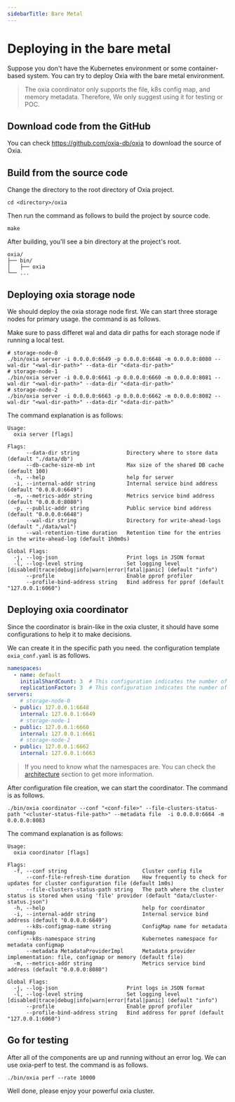 ```yaml
---
sidebarTitle: Bare Metal
---
```


# Deploying in the bare metal

Suppose you don't have the Kubernetes environment or some container-based system. You can try to deploy Oxia with the bare metal environment.

> The oxia coordinator only supports the file, k8s config map, and memory metadata. Therefore, We only suggest using it for testing or POC.

## Download code from the GitHub

You can check https://github.com/oxia-db/oxia to download the source of Oxia.

## Build from the source code

Change the directory to the root directory of Oxia project.

```shell
cd <directory>/oxia
```

Then run the command as follows to build the project by source code.

```shell
make
```

After building, you'll see a bin directory at the project's root.

```shell
oxia/
├── bin/
│   ├── oxia
└── ...
```

## Deploying oxia storage node

We should deploy the oxia storage node first. We can start three storage nodes for primary usage. the command is as follows.

Make sure to pass differet wal and data dir paths for each storage node if running a local test.

```shell
# storage-node-0
./bin/oxia server -i 0.0.0.0:6649 -p 0.0.0.0:6648 -m 0.0.0.0:8080 --wal-dir "<wal-dir-path>" --data-dir "<data-dir-path>"
# storage-node-1
./bin/oxia server -i 0.0.0.0:6661 -p 0.0.0.0:6660 -m 0.0.0.0:8081 --wal-dir "<wal-dir-path>" --data-dir "<data-dir-path>"
# storage-node-2
./bin/oxia server -i 0.0.0.0:6663 -p 0.0.0.0:6662 -m 0.0.0.0:8082 --wal-dir "<wal-dir-path>" --data-dir "<data-dir-path>"
```

The command explanation is as follows:

```shell
Usage:
  oxia server [flags]

Flags:
      --data-dir string               Directory where to store data (default "./data/db")
      --db-cache-size-mb int          Max size of the shared DB cache (default 100)
  -h, --help                          help for server
  -i, --internal-addr string          Internal service bind address (default "0.0.0.0:6649")
  -m, --metrics-addr string           Metrics service bind address (default "0.0.0.0:8080")
  -p, --public-addr string            Public service bind address (default "0.0.0.0:6648")
      --wal-dir string                Directory for write-ahead-logs (default "./data/wal")
      --wal-retention-time duration   Retention time for the entries in the write-ahead-log (default 1h0m0s)

Global Flags:
  -j, --log-json                      Print logs in JSON format
  -l, --log-level string              Set logging level [disabled|trace|debug|info|warn|error|fatal|panic] (default "info")
      --profile                       Enable pprof profiler
      --profile-bind-address string   Bind address for pprof (default "127.0.0.1:6060")
```
## Deploying oxia coordinator

Since the coordinator is brain-like in the oxia cluster, it should have some configurations to help it to make decisions.

We can create it in the specific path you need. the configuration template `oxia_conf.yaml` is as follows. 

```yaml
namespaces:
  - name: default
    initialShardCount: 3  # This configuration indicates the number of shards for keys across the namespace.
    replicationFactor: 3  # This configuration indicates the number of replicas for of key-shard.
servers:
    # storage-node-0
  - public: 127.0.0.1:6648  
    internal: 127.0.0.1:6649
    # storage-node-1
  - public: 127.0.0.1:6660  
    internal: 127.0.0.1:6661
    # storage-node-2
  - public: 127.0.0.1:6662
    internal: 127.0.0.1:6663
```

> If you need to know what the namespaces are. You can check the [architecture](https://github.com/oxia-db/oxia/blob/main/docs/architecture.md) section to get more information.

After configuration file creation, we can start the coordinator. The command is as follows.

```shell
./bin/oxia coordinator --conf "<conf-file>" --file-clusters-status-path "<cluster-status-file-path>" --metadata file  -i 0.0.0.0:6664 -m 0.0.0.0:8083 
```

The command explanation is as follows:

```shell
Usage:
  oxia coordinator [flags]

Flags:
  -f, --conf string                        Cluster config file
      --conf-file-refresh-time duration    How frequently to check for updates for cluster configuration file (default 1m0s)
      --file-clusters-status-path string   The path where the cluster status is stored when using 'file' provider (default "data/cluster-status.json")
  -h, --help                               help for coordinator
  -i, --internal-addr string               Internal service bind address (default "0.0.0.0:6649")
      --k8s-configmap-name string          ConfigMap name for metadata configmap
      --k8s-namespace string               Kubernetes namespace for metadata configmap
      --metadata MetadataProviderImpl      Metadata provider implementation: file, configmap or memory (default file)
  -m, --metrics-addr string                Metrics service bind address (default "0.0.0.0:8080")

Global Flags:
  -j, --log-json                      Print logs in JSON format
  -l, --log-level string              Set logging level [disabled|trace|debug|info|warn|error|fatal|panic] (default "info")
      --profile                       Enable pprof profiler
      --profile-bind-address string   Bind address for pprof (default "127.0.0.1:6060")
```

## Go for testing

After all of the components are up and running without an error log. We can use oxia-perf to test. the command is as follows.

```shell
./bin/oxia perf --rate 10000
```


Well done, please enjoy your powerful oxia cluster.
